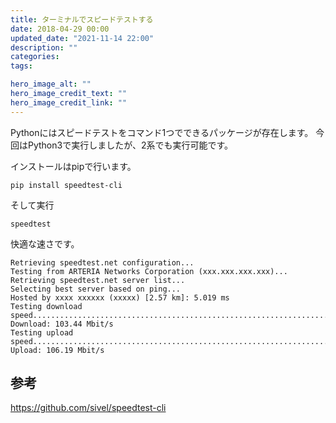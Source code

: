 ```yaml
---
title: ターミナルでスピードテストする
date: 2018-04-29 00:00
updated_date: "2021-11-14 22:00"
description: ""
categories:
tags:

hero_image_alt: ""
hero_image_credit_text: ""
hero_image_credit_link: ""
---
```

Pythonにはスピードテストをコマンド1つでできるパッケージが存在します。
今回はPython3で実行しましたが、2系でも実行可能です。

インストールはpipで行います。

```
pip install speedtest-cli
```

そして実行

```
speedtest
```

快適な速さです。

```
Retrieving speedtest.net configuration...
Testing from ARTERIA Networks Corporation (xxx.xxx.xxx.xxx)...
Retrieving speedtest.net server list...
Selecting best server based on ping...
Hosted by xxxx xxxxxx (xxxxx) [2.57 km]: 5.019 ms
Testing download speed................................................................................
Download: 103.44 Mbit/s
Testing upload speed......................................................................................................
Upload: 106.19 Mbit/s
```

## 参考
https://github.com/sivel/speedtest-cli
